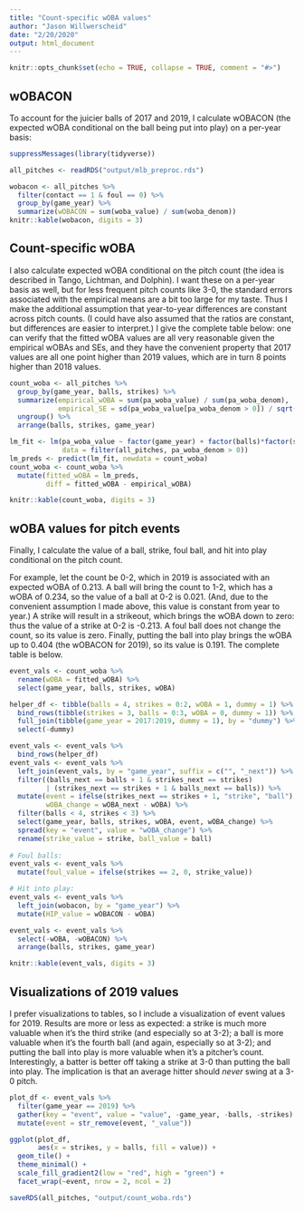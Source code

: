```yaml
---
title: "Count-specific wOBA values"
author: "Jason Willwerscheid"
date: "2/20/2020"
output: html_document
---
```


```r
knitr::opts_chunk$set(echo = TRUE, collapse = TRUE, comment = "#>")
```

## wOBACON

To account for the juicier balls of 2017 and 2019, I calculate wOBACON (the expected wOBA conditional on the ball being put into play) on a per-year basis:

```r
suppressMessages(library(tidyverse))

all_pitches <- readRDS("output/mlb_preproc.rds")

wobacon <- all_pitches %>%
  filter(contact == 1 & foul == 0) %>%
  group_by(game_year) %>%
  summarize(wOBACON = sum(woba_value) / sum(woba_denom))
knitr::kable(wobacon, digits = 3)
```

## Count-specific wOBA

I also calculate expected wOBA conditional on the pitch count (the idea is described in Tango, Lichtman, and Dolphin). I want these on a per-year basis as well, but for less frequent pitch counts like 3-0, the standard errors associated with the empirical means are a bit too large for my taste. Thus I make the additional assumption that year-to-year differences are constant across pitch counts. (I could have also assumed that the ratios are constant, but differences are easier to interpret.) I give the complete table below: one can verify that the fitted wOBA values are all very reasonable given the empirical wOBAs and SEs, and they have the convenient property that 2017 values are all one point higher than 2019 values, which are in turn 8 points higher than 2018 values.

```r
count_woba <- all_pitches %>%
  group_by(game_year, balls, strikes) %>%
  summarize(empirical_wOBA = sum(pa_woba_value) / sum(pa_woba_denom),
            empirical_SE = sd(pa_woba_value[pa_woba_denom > 0]) / sqrt(sum(pa_woba_denom))) %>%
  ungroup() %>%
  arrange(balls, strikes, game_year)

lm_fit <- lm(pa_woba_value ~ factor(game_year) + factor(balls)*factor(strikes), 
             data = filter(all_pitches, pa_woba_denom > 0))
lm_preds <- predict(lm_fit, newdata = count_woba)
count_woba <- count_woba %>%
  mutate(fitted_wOBA = lm_preds, 
         diff = fitted_wOBA - empirical_wOBA)

knitr::kable(count_woba, digits = 3)  
```

## wOBA values for pitch events

Finally, I calculate the value of a ball, strike, foul ball, and hit into play conditional on the pitch count. 

For example, let the count be 0-2, which in 2019 is associated with an expected wOBA of 0.213. A ball will bring the count to 1-2, which has a wOBA of 0.234, so the value of a ball at 0-2 is 0.021. (And, due to the convenient assumption I made above, this value is constant from year to year.) A strike will result in a strikeout, which brings the wOBA down to zero: thus the value of a strike at 0-2 is -0.213. A foul ball does not change the count, so its value is zero. Finally, putting the ball into play brings the wOBA up to 0.404 (the wOBACON for 2019), so its value is 0.191. The complete table is below.

```r
event_vals <- count_woba %>%
  rename(wOBA = fitted_wOBA) %>%
  select(game_year, balls, strikes, wOBA)

helper_df <- tibble(balls = 4, strikes = 0:2, wOBA = 1, dummy = 1) %>%
  bind_rows(tibble(strikes = 3, balls = 0:3, wOBA = 0, dummy = 1)) %>%
  full_join(tibble(game_year = 2017:2019, dummy = 1), by = "dummy") %>%
  select(-dummy)

event_vals <- event_vals %>%
  bind_rows(helper_df) 
event_vals <- event_vals %>%
  left_join(event_vals, by = "game_year", suffix = c("", "_next")) %>%
  filter((balls_next == balls + 1 & strikes_next == strikes)
         | (strikes_next == strikes + 1 & balls_next == balls)) %>%
  mutate(event = ifelse(strikes_next == strikes + 1, "strike", "ball"), 
         wOBA_change = wOBA_next - wOBA) %>%
  filter(balls < 4, strikes < 3) %>%
  select(game_year, balls, strikes, wOBA, event, wOBA_change) %>%
  spread(key = "event", value = "wOBA_change") %>%
  rename(strike_value = strike, ball_value = ball)
  
# Foul balls:
event_vals <- event_vals %>%
  mutate(foul_value = ifelse(strikes == 2, 0, strike_value))

# Hit into play:
event_vals <- event_vals %>%
  left_join(wobacon, by = "game_year") %>%
  mutate(HIP_value = wOBACON - wOBA)

event_vals <- event_vals %>%
  select(-wOBA, -wOBACON) %>%
  arrange(balls, strikes, game_year)

knitr::kable(event_vals, digits = 3)
```

## Visualizations of 2019 values

I prefer visualizations to tables, so I include a visualization of event values for 2019. Results are more or less as expected: a strike is much more valuable when it's the third strike (and especially so at 3-2); a ball is more valuable when it's the fourth ball (and again, especially so at 3-2); and putting the ball into play is more valuable when it's a pitcher's count. Interestingly, a batter is better off taking a strike at 3-0 than putting the ball into play. The implication is that an average hitter should *never* swing at a 3-0 pitch.

```r
plot_df <- event_vals %>%
  filter(game_year == 2019) %>%
  gather(key = "event", value = "value", -game_year, -balls, -strikes) %>%
  mutate(event = str_remove(event, "_value"))

ggplot(plot_df, 
       aes(x = strikes, y = balls, fill = value)) +
  geom_tile() +
  theme_minimal() +
  scale_fill_gradient2(low = "red", high = "green") +
  facet_wrap(~event, nrow = 2, ncol = 2)
```

```r
saveRDS(all_pitches, "output/count_woba.rds")
```